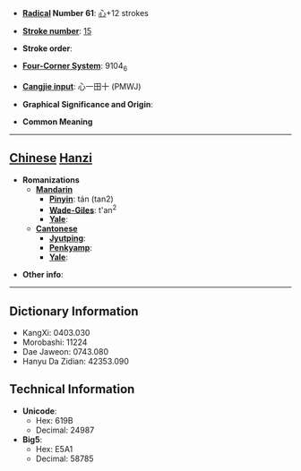 * '''[[Wiktionary:Chinese radical index| Radical]] Number 61''': [[Wiktionary:Chinese radical index 心|心]]+12 strokes

* '''[[Wiktionary:Chinese total strokes index|Stroke number]]''': [[Wiktionary:Chinese total strokes index 15|15]]

* '''Stroke order''': 

* '''[[Wiktionary:Chinese four corner index|Four-Corner System]]''': 9104<sub>6</sub>

* '''[[Wiktionary:Chinese Cangjie index|Cangjie input]]''': 心一田十 (PMWJ)

* '''Graphical Significance and Origin''': 

* '''Common Meaning'''

----

== [[Chinese]] [[Hanzi]] ==

* '''Romanizations'''
** '''[[Mandarin]]'''
*** '''[[Pinyin]]''': tán (tan2)
*** '''[[Wade-Giles]]''': t'an<sup>2</sup>
*** '''[[Yale]]''': 
** '''[[Cantonese]]'''
*** '''[[Jyutping]]''':
*** '''[[Penkyamp]]''': 
*** '''[[Yale]]''': 

* '''Other info''': 

----

== Dictionary Information ==

* KangXi: 0403.030
* Morobashi: 11224
* Dae Jaweon: 0743.080
* Hanyu Da Zidian: 42353.090

== Technical Information ==

* '''Unicode''':
** Hex: 619B
** Decimal: 24987
* '''Big5''':
** Hex: E5A1
** Decimal: 58785
